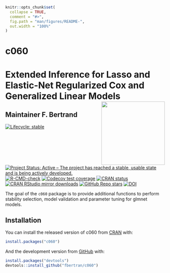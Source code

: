 <!-- README.md is generated from README.Rmd. Please edit that file -->

```r
knitr::opts_chunk$set(
  collapse = TRUE,
  comment = "#>",
  fig.path = "man/figures/README-",
  out.width = "100%"
)
```

# c060

# Extended Inference for Lasso and Elastic-Net Regularized Cox and Generalized Linear Models <img src="man/figures/logo.png" align="right" width="200"/>

## Maintainer F. Bertrand


<!-- badges: start -->
[![Lifecycle: stable](https://img.shields.io/badge/lifecycle-stable-green.svg)](https://lifecycle.r-lib.org/articles/stages.html)
[![Project Status: Active – The project has reached a stable, usable state and is being actively developed.](https://www.repostatus.org/badges/latest/active.svg)](https://www.repostatus.org/#active)
[![R-CMD-check](https://github.com/fbertran/c060/workflows/R-CMD-check/badge.svg)](https://github.com/fbertran/c060/actions)
[![Codecov test coverage](https://codecov.io/gh/fbertran/c060/branch/master/graph/badge.svg)](https://app.codecov.io/gh/fbertran/c060?branch=master)
[![CRAN status](https://www.r-pkg.org/badges/version/c060)](https://CRAN.R-project.org/package=c060)
[![CRAN RStudio mirror downloads](https://cranlogs.r-pkg.org/badges/c060)](https://cran.r-project.org/package=c060)
[![GitHub Repo stars](https://img.shields.io/github/stars/fbertran/c060?style=social)](https://github.com/fbertran/c060)
[![DOI](https://zenodo.org/badge/347140355.svg)](https://zenodo.org/badge/latestdoi/347140355)
<!-- badges: end -->

The goal of the `c060` package is to provide additional functions to perform stability selection, model validation and parameter tuning for glmnet models.

## Installation

You can install the released version of c060 from [CRAN](https://CRAN.R-project.org) with:

```r
install.packages("c060")
```

And the development version from [GitHub](https://github.com/) with:

```r
install.packages("devtools")
devtools::install_github("fbertran/c060")
```
